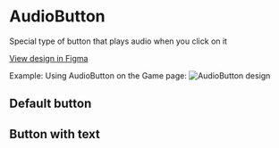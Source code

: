 
<Meta title="Buttons/AudioButton" />

# AudioButton

Special type of button that plays audio when you click on it

[View design in Figma](https://www.figma.com/design/uLznHs3pU0bQqy7Wwn3xQx/Design-system?node-id=1865-1283&t=rgto6QgsXHXgANxC-1)

Example: Using AudioButton on the Game page:
![AudioButton design](/images/audioButton.png 'AudioButton Design')

## Default button

<Canvas>
  <Story id="buttons-audiobutton--standart-button" />
</Canvas>

## Button with text

<Canvas>
  <Story id="buttons-audiobutton--with-text-button" />
</Canvas>
